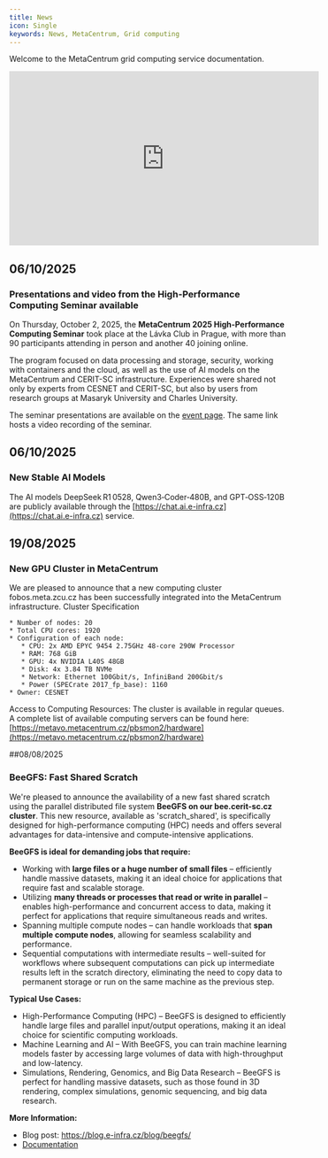 ```yaml
---
title: News
icon: Single
keywords: News, MetaCentrum, Grid computing
---
```

Welcome to the MetaCentrum grid computing service documentation.

<center>
<iframe 
  width="560" 
  height="315" 
  src="https://www.youtube-nocookie.com/embed/m_X7faF70LA?si=T17pKjpH_85HbtDq" 
  title="YouTube video player" 
  frameborder="0" 
  allow="accelerometer; autoplay; clipboard-write; encrypted-media; gyroscope; picture-in-picture" 
  allowfullscreen>
</iframe>
</center>


## 06/10/2025
### Presentations and video from the High-Performance Computing Seminar available

On Thursday, October 2, 2025, the **MetaCentrum 2025 High-Performance Computing Seminar** took place at the Lávka Club in Prague, with more than 90 participants attending in person and another 40 joining online.

The program focused on data processing and storage, security, working with containers and the cloud, as well as the use of AI models on the MetaCentrum and CERIT-SC infrastructure. Experiences were shared not only by experts from CESNET and CERIT-SC, but also by users from research groups at Masaryk University and Charles University.

The seminar presentations are available on the [event page](https://metavo.metacentrum.cz/en/seminars/Seminar2025/index.html). The same link hosts a video recording of the seminar.


## 06/10/2025

### New Stable AI Models

The AI models DeepSeek R1 0528, Qwen3‑Coder‑480B, and GPT‑OSS‑120B are publicly available through the [https://chat.ai.e-infra.cz](https://chat.ai.e-infra.cz) service.

## 19/08/2025

### New GPU Cluster in MetaCentrum

We are pleased to announce that a new computing cluster fobos.meta.zcu.cz has been successfully integrated into the MetaCentrum infrastructure.
Cluster Specification

    * Number of nodes: 20
    * Total CPU cores: 1920
    * Configuration of each node:
       * CPU: 2x AMD EPYC 9454 2.75GHz 48-core 290W Processor
       * RAM: 768 GiB
       * GPU: 4x NVIDIA L40S 48GB
       * Disk: 4x 3.84 TB NVMe
       * Network: Ethernet 100Gbit/s, InfiniBand 200Gbit/s
       * Power (SPECrate 2017_fp_base): 1160
    * Owner: CESNET

Access to Computing Resources: The cluster is available in regular queues.
A complete list of available computing servers can be found here: [https://metavo.metacentrum.cz/pbsmon2/hardware](https://metavo.metacentrum.cz/pbsmon2/hardware)

##08/08/2025

### BeeGFS: Fast Shared Scratch

We're pleased to announce the availability of a new fast shared scratch using the parallel distributed file system **BeeGFS on our bee.cerit-sc.cz cluster**. This new resource, available as 'scratch_shared', is specifically designed for high-performance computing (HPC) needs and offers several advantages for data-intensive and compute-intensive applications.

**BeeGFS is ideal for demanding jobs that require:** 
* Working with **large files or a huge number of small files** – efficiently handle massive datasets, making it an ideal choice for applications that require fast and scalable storage.
* Utilizing **many threads or processes that read or write in parallel** – enables high-performance and concurrent access to data, making it perfect for applications that require simultaneous reads and writes.
* Spanning multiple compute nodes – can handle workloads that **span multiple compute nodes**, allowing for seamless scalability and performance.
* Sequential computations with intermediate results – well-suited for workflows where subsequent computations can pick up intermediate results left in the scratch directory, eliminating the need to copy data to permanent storage or run on the same machine as the previous step.

**Typical Use Cases:**
* High-Performance Computing (HPC) – BeeGFS is designed to efficiently handle large files and parallel input/output operations, making it an ideal choice for scientific computing workloads.
* Machine Learning and AI – With BeeGFS, you can train machine learning models faster by accessing large volumes of data with high-throughput and low-latency.
* Simulations, Rendering, Genomics, and Big Data Research – BeeGFS is perfect for handling massive datasets, such as those found in 3D rendering, complex simulations, genomic sequencing, and big data research.
 
**More Information:**
* Blog post: https://blog.e-infra.cz/blog/beegfs/
* [Documentation](/computing/infrastructure/scratch-storages#shared-scratch-on-cluster-beecerit-sccz)

 
